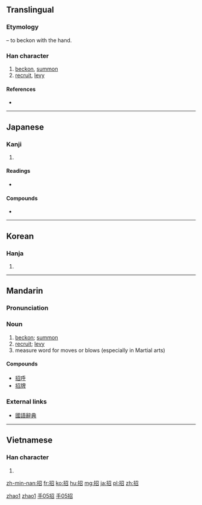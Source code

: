 {{zh-forms}}
==Translingual==
{{stroke order|strokes=8}}

===Etymology===
{{Han compound|手|alt1=扌|t1=hand|召|ls=psc|c1=s|c2=p}} – to beckon with the hand.

===Han character===
{{Han char|rn=64|rad=手|as=05|sn=8|four=5706<sub>2</sub>|canj=手尸竹口 (QSHR)}}

# [[beckon]], [[summon]]
# [[recruit]], [[levy]]

====References====
* {{Han ref|kx=0427.010|dkj=11968|dj=0775.050|hdz=31860.070|uh=62DB|ud=25307|bh=A9DB|bd=43483}}

----

==Japanese==

===Kanji===
{{ja-kanji|grade=5|rs=手05}}

# {{defn|lang=ja|sort=手05}}

====Readings====
* {{ja-readings
|on=[[しょう]] (shō), [[きょう]] (kyō)
|kun=[[まねく]] (maneku), [[まねき]] (maneki)
|corekun=[[まね]]}}

====Compounds====
* {{ja-r|招来|しょうらい}}

----

==Korean==

===Hanja===
{{ko-hanja|hangeul=[[초]], [[교]]|eumhun=|rv=cho, gyo|mr=ch'o, kyo|y=cho, kyo}}

# {{defn|lang=ko|sort=手05}}

----

==Mandarin==

===Pronunciation===
{{Pinyin-IPA|zhāo|a=Zh-zhao.ogg}}

===Noun===
{{cmn-noun|ts|pin=zhāo|pint=zhao1}}

# [[beckon]]; [[summon]]
# [[recruit]]; [[levy]]
# measure word for moves or blows (especially in Martial arts)

====Compounds====
* [[招呼]]
* [[招牌]]

===External links===
* [http://140.111.34.46/cgi-bin/dict/GetContent.cgi?Database=dict&DocNum=106956&GraphicWord=yes&QueryString=招 國語辭典]

[[Category:Intermediate Mandarin|zhao1]]
[[Category:zh:Martial arts|zhao1]]
[[Category:Intermediate Mandarin|手05招]]
[[Category:zh:Martial arts|手05招]]

----

==Vietnamese==

===Han character===
{{vi-hantu|[[chiêu]], [[cheo]], [[gieo]], [[treo]], [[chạo]], [[chắp]], [[chiu]], [[giẹo]], [[reo]]|rs=手05}}

# {{defn|lang=vi}}

[[zh-min-nan:招]]
[[fr:招]]
[[ko:招]]
[[hu:招]]
[[mg:招]]
[[ja:招]]
[[pl:招]]
[[zh:招]]